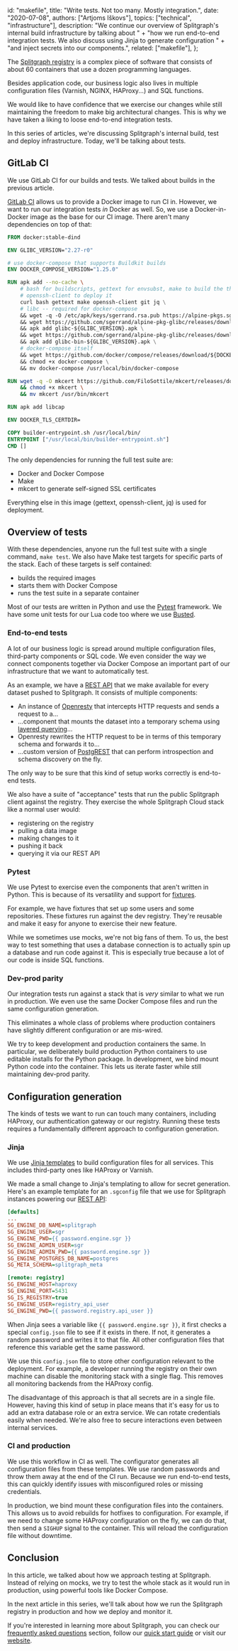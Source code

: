   id: "makefile",
  title: "Write tests. Not too many. Mostly integration.",
  date: "2020-07-08",
  authors: ["Artjoms Iškovs"],
  topics: ["technical", "infrastructure"],
  description:
    "We continue our overview of Splitgraph's internal build infrastructure by talking about " +
    "how we run end-to-end integration tests. We also discuss using Jinja to generate configuration " +
    "and inject secrets into our components.",
  related: ["makefile"],
};

The [Splitgraph registry](https://www.splitgraph.com/explore) is a complex piece of software that consists of about 60 containers that use a dozen programming languages.

Besides application code, our business logic also lives in multiple configuration files (Varnish, NGINX, HAProxy...) and SQL functions.

We would like to have confidence that we exercise our changes while still maintaining the freedom to make big architectural changes. This is why we have taken a liking to loose end-to-end integration tests.

In this series of articles, we're discussing Splitgraph's internal build, test and deploy infrastructure. Today, we'll be talking about tests.

## GitLab CI

We use GitLab CI for our builds and tests. We talked about builds in the previous article.

[GitLab CI](https://docs.gitlab.com/ee/ci/) allows us to provide a Docker image to run CI in. However, we want to run our integration tests _in_ Docker as well. So, we use a Docker-in-Docker image as the base for our CI image. There aren't many dependencies on top of that:

```dockerfile
FROM docker:stable-dind

ENV GLIBC_VERSION="2.27-r0"

# use docker-compose that supports Buildkit builds
ENV DOCKER_COMPOSE_VERSION="1.25.0"

RUN apk add --no-cache \
    # bash for buildscripts, gettext for envsubst, make to build the thing,
    # openssh-client to deploy it
    curl bash gettext make openssh-client git jq \
    # libc -- required for docker-compose
    && wget -q -O /etc/apk/keys/sgerrand.rsa.pub https://alpine-pkgs.sgerrand.com/sgerrand.rsa.pub \
    && wget https://github.com/sgerrand/alpine-pkg-glibc/releases/download/${GLIBC_VERSION}/glibc-${GLIBC_VERSION}.apk \
    && apk add glibc-${GLIBC_VERSION}.apk \
    && wget https://github.com/sgerrand/alpine-pkg-glibc/releases/download/${GLIBC_VERSION}/glibc-bin-${GLIBC_VERSION}.apk \
    && apk add glibc-bin-${GLIBC_VERSION}.apk \
    # docker-compose itself
    && wget https://github.com/docker/compose/releases/download/${DOCKER_COMPOSE_VERSION}/docker-compose-`uname -s`-`uname -m` -O docker-compose \
    && chmod +x docker-compose \
    && mv docker-compose /usr/local/bin/docker-compose

RUN wget -q -O mkcert https://github.com/FiloSottile/mkcert/releases/download/v1.4.0/mkcert-v1.4.0-linux-amd64 \
    && chmod +x mkcert \
    && mv mkcert /usr/bin/mkcert

RUN apk add libcap

ENV DOCKER_TLS_CERTDIR=

COPY builder-entrypoint.sh /usr/local/bin/
ENTRYPOINT ["/usr/local/bin/builder-entrypoint.sh"]
CMD []
```

The only dependencies for running the full test suite are:

  * Docker and Docker Compose
  * Make
  * mkcert to generate self-signed SSL certificates

Everything else in this image (gettext, openssh-client, jq) is used for deployment.

## Overview of tests

With these dependencies, anyone run the full test suite with a single command, `make test`. We also have Make test targets for specific parts of the stack. Each of these targets is self contained:

  * builds the required images
  * starts them with Docker Compose
  * runs the test suite in a separate container

Most of our tests are written in Python and use the [Pytest](https://docs.pytest.org/en/latest/) framework. We have some unit tests for our Lua code too where we use [Busted](https://olivinelabs.com/busted/).

### End-to-end tests

A lot of our business logic is spread around multiple configuration files, third-party components or SQL code. We even consider the way we connect components together via Docker Compose an important part of our infrastructure that we want to automatically test.

As an example, we have a [REST API](https://www.splitgraph.com/docs/splitgraph-cloud/publish-rest-api) that we make available for every dataset pushed to Splitgraph. It consists of multiple components:

  * An instance of [Openresty](https://openresty.org/en/) that intercepts HTTP requests and sends a request to a...
  * ...component that mounts the dataset into a temporary schema using [layered querying](https://www.splitgraph.com/docs/large-datasets/layered-querying)...
  * Openresty rewrites the HTTP request to be in terms of this temporary schema and forwards it to...
  * ...custom version of [PostgREST](https://postgrest.org/en/latest/) that can perform introspection and schema discovery on the fly.

The only way to be sure that this kind of setup works correctly is end-to-end tests.

We also have a suite of "acceptance" tests that run the public Splitgraph client against the registry. They exercise the whole Splitgraph Cloud stack like a normal user would:

  * registering on the registry
  * pulling a data image
  * making changes to it
  * pushing it back
  * querying it via our REST API

### Pytest

We use Pytest to exercise even the components that aren't written in Python. This is because of its versatility and support for [fixtures](https://docs.pytest.org/en/stable/fixture.html).

For example, we have fixtures that set up some users and some repositories. These fixtures run against the dev registry. They're reusable and make it easy for anyone to exercise their new feature.

While we sometimes use mocks, we're not big fans of them. To us, the best way to test something that uses a database connection is to actually spin up a database and run code against it. This is especially true because a lot of our code is inside SQL functions.

### Dev-prod parity

Our integration tests run against a stack that is _very_ similar to what we run in production. We even use the same Docker Compose files and run the same configuration generation.

This eliminates a whole class of problems where production containers have slightly different configuration or are mis-wired.

We try to keep development and production containers the same. In particular, we deliberately build production Python containers to use editable installs for the Python package. In development, we bind mount Python code into the container. This lets us iterate faster while still maintaining dev-prod parity.

## Configuration generation

The kinds of tests we want to run can touch many containers, including HAProxy, our authentication gateway or our registry. Running these tests requires a fundamentally different approach to configuration generation.

### Jinja

We use [Jinja templates](https://jinja.palletsprojects.com/en/2.11.x/) to build configuration files for all services. This includes third-party ones like HAProxy or Varnish.

We made a small change to Jinja's templating to allow for secret generation. Here's an example template for an `.sgconfig` file that we use for Splitgraph instances powering our [REST API](https://www.splitgraph.com/docs/splitgraph-cloud/publish-rest-api):

```ini
[defaults]
...
SG_ENGINE_DB_NAME=splitgraph
SG_ENGINE_USER=sgr
SG_ENGINE_PWD={{ password.engine.sgr }}
SG_ENGINE_ADMIN_USER=sgr
SG_ENGINE_ADMIN_PWD={{ password.engine.sgr }}
SG_ENGINE_POSTGRES_DB_NAME=postgres
SG_META_SCHEMA=splitgraph_meta

[remote: registry]
SG_ENGINE_HOST=haproxy
SG_ENGINE_PORT=5431
SG_IS_REGISTRY=true
SG_ENGINE_USER=registry_api_user
SG_ENGINE_PWD={{ password.registry.api_user }}
```

When Jinja sees a variable like `{{ password.engine.sgr }}`, it first checks a special `config.json` file to see if it exists in there. If not, it generates a random password and writes it to that file. All other configuration files that reference this variable get the same password.

We use this `config.json` file to store other configuration relevant to the deployment. For example, a developer running the registry on their own machine can disable the monitoring stack with a single flag. This removes all monitoring backends from the HAProxy config.

The disadvantage of this approach is that all secrets are in a single file. However, having this kind of setup in place means that it's easy for us to add an extra database role or an extra service. We can rotate credentials easily when needed. We're also free to secure interactions even between internal services.

### CI and production

We use this workflow in CI as well. The configurator generates all configuration files from these templates. We use random passwords and throw them away at the end of the CI run. Because we run end-to-end tests, this can quickly identify issues with misconfigured roles or missing credentials.

In production, we bind mount these configuration files into the containers. This allows us to avoid rebuilds for hotfixes to configuration. For example, if we need to change some HAProxy configuration on the fly, we can do that, then send a `SIGHUP` signal to the container. This will reload the configuration file without downtime.

## Conclusion

In this article, we talked about how we approach testing at Splitgraph. Instead of relying on mocks, we try to test the whole stack as it would run in production, using powerful tools like Docker Compose.

In the next article in this series, we'll talk about how we run the Splitgraph registry in production and how we deploy and monitor it.

If you're interested in learning more about Splitgraph, you can check our [frequently asked questions](/docs/getting-started/frequently-asked-questions) section, follow our [quick start guide](/docs/getting-started/five-minute-demo) or visit our [website](https://www.splitgraph.com).
